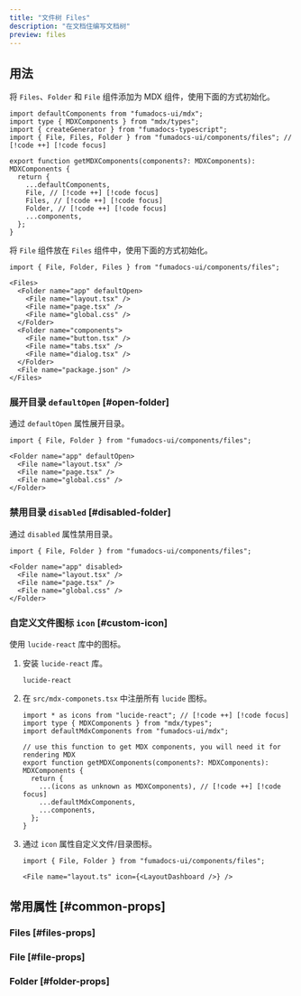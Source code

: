 ```yaml
---
title: "文件树 Files"
description: "在文档住编写文档树"
preview: files
---
```


## 用法

将 `Files`、`Folder` 和 `File` 组件添加为 MDX 组件，使用下面的方式初始化。

```tsx
import defaultComponents from "fumadocs-ui/mdx";
import type { MDXComponents } from "mdx/types";
import { createGenerator } from "fumadocs-typescript";
import { File, Files, Folder } from "fumadocs-ui/components/files"; // [!code ++] [!code focus]

export function getMDXComponents(components?: MDXComponents): MDXComponents {
  return {
    ...defaultComponents,
    File, // [!code ++] [!code focus]
    Files, // [!code ++] [!code focus]
    Folder, // [!code ++] [!code focus]
    ...components,
  };
}
```

将 `File` 组件放在 `Files` 组件中，使用下面的方式初始化。

```mdx
import { File, Folder, Files } from "fumadocs-ui/components/files";

<Files>
  <Folder name="app" defaultOpen>
    <File name="layout.tsx" />
    <File name="page.tsx" />
    <File name="global.css" />
  </Folder>
  <Folder name="components">
    <File name="button.tsx" />
    <File name="tabs.tsx" />
    <File name="dialog.tsx" />
  </Folder>
  <File name="package.json" />
</Files>
```

### 展开目录 `defaultOpen` [#open-folder]

通过 `defaultOpen` 属性展开目录。

```mdx /defaultOpen/
import { File, Folder } from "fumadocs-ui/components/files";

<Folder name="app" defaultOpen>
  <File name="layout.tsx" />
  <File name="page.tsx" />
  <File name="global.css" />
</Folder>
```

### 禁用目录 `disabled` [#disabled-folder]

通过 `disabled` 属性禁用目录。

```mdx /disabled/
import { File, Folder } from "fumadocs-ui/components/files";

<Folder name="app" disabled>
  <File name="layout.tsx" />
  <File name="page.tsx" />
  <File name="global.css" />
</Folder>
```

### 自定义文件图标 `icon` [#custom-icon]

使用 `lucide-react` 库中的图标。

1. 安装 `lucide-react` 库。

   ```package-install
   lucide-react
   ```

2. 在 `src/mdx-componets.tsx` 中注册所有 `lucide` 图标。

   ```tsx
   import * as icons from "lucide-react"; // [!code ++] [!code focus]
   import type { MDXComponents } from "mdx/types";
   import defaultMdxComponents from "fumadocs-ui/mdx";

   // use this function to get MDX components, you will need it for rendering MDX
   export function getMDXComponents(components?: MDXComponents): MDXComponents {
     return {
       ...(icons as unknown as MDXComponents), // [!code ++] [!code focus]
       ...defaultMdxComponents,
       ...components,
     };
   }
   ```

3. 通过 `icon` 属性自定义文件/目录图标。

   ```mdx /custom-icon/
   import { File, Folder } from "fumadocs-ui/components/files";

   <File name="layout.ts" icon={<LayoutDashboard />} />
   ```

## 常用属性 [#common-props]

### Files [#files-props]

<AutoTypeTable type="{className?: string}" />

### File [#file-props]

<AutoTypeTable path="./content/docs/props.ts" name="FileProps" />

### Folder [#folder-props]

<AutoTypeTable path="./content/docs/props.ts" name="FolderProps" />
